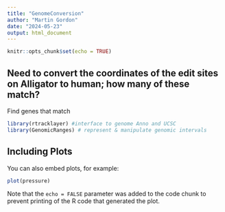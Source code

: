 ```yaml
---
title: "GenomeConversion"
author: "Martin Gordon"
date: "2024-05-23"
output: html_document
---
```


```r
knitr::opts_chunk$set(echo = TRUE)
```

## Need to convert the coordinates of the edit sites on Alligator to human; how many of these match?
Find genes that match

```r
library(rtracklayer) #interface to genome Anno and UCSC
library(GenomicRanges) # represent & manipulate genomic intervals
```

## Including Plots

You can also embed plots, for example:

```r
plot(pressure)
```

Note that the `echo = FALSE` parameter was added to the code chunk to prevent printing of the R code that generated the plot.
